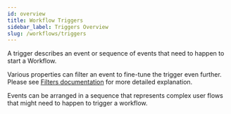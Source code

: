 ```yaml
---
id: overview
title: Workflow Triggers
sidebar_label: Triggers Overview
slug: /workflows/triggers
---
```


A trigger describes an event or sequence of events that need to happen to start a Workflow.

Various properties can filter an event to fine-tune the trigger even further. Please see [Filters documentation](./triggers/filters) for more detailed explanation.

Events can be arranged in a sequence that represents complex user flows that might need to happen to trigger a workflow.

